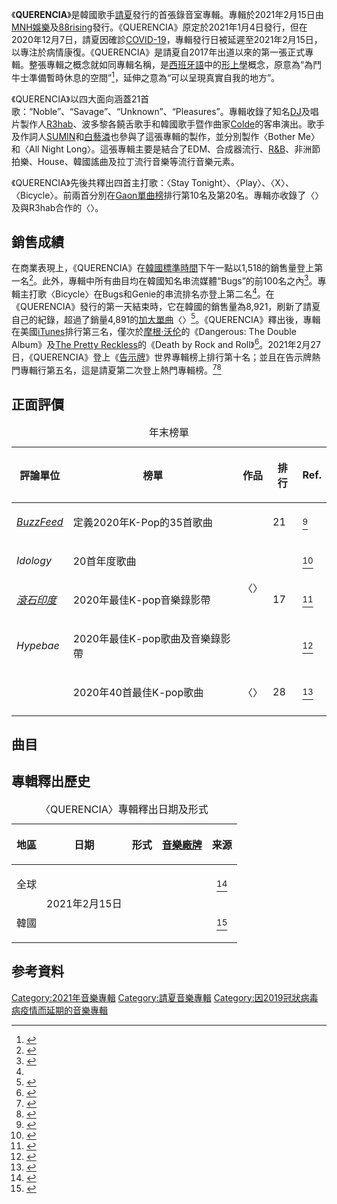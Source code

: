 {{noteTA
|G1=Music
}}
{{Album infobox
| Name        = {{lang|es|QUERENCIA}}
| Type        = studio
| Artist      = [[請夏|請夏]]
| Cover       = 
| Released    = {{Start date|2021|2|15}}
| Genre       = {{hlist|[[EDM|EDM]]<ref name="NME review"/>|{{link-en|非洲節拍樂|Afrobeats}}<ref name="NME review"/>|[[合成器流行|合成器流行]]<ref name="NME review"/>|[[House_(音樂)|House]]<ref name="Daily Trojan review">{{cite web|url=https://dailytrojan.com/2021/02/17/review-chung-ha-conquers-the-world-with-her-genre-bending-debut-album-querencia/|title=REVIEW: Chung Ha conquers the world with her genre-bending debut album, ‘Querencia’|last=Rodriguez|first=Emanuel|publisher={{link-en|木馬日報|Daily Trojan}}|date=2021年2月17日|access-date=2021年2月17日|archive-url=https://web.archive.org/web/20210223080624/https://dailytrojan.com/2021/02/17/review-chung-ha-conquers-the-world-with-her-genre-bending-debut-album-querencia/|archive-date=2021年2月23日}}</ref>|{{link-en|拉丁流行音樂|Latin pop}}<ref name="NME review">{{cite web|url=https://www.nme.com/reviews/album/chung-ha-querencia-review-2880506|title=Chung Ha – 'Querencia' review: globe-trotting pop bangers from one of K-pop's most in-demand stars|last=Daly|first=Rhian|publisher=[[新音樂快遞|新音樂快遞]]|date=2021年2月15日|access-date=2021年2月15日|archive-url=https://web.archive.org/web/20210215094541/https://www.nme.com/reviews/album/chung-ha-querencia-review-2880506|archive-date=2021年2月15日}}</ref>}}
| Length      = {{Duration|m=60|s=17}}
| Label       = *[[MNH娛樂|MNH娛樂]]
*[[88rising|88rising]]
| Producer    = *Vincenzo
*[[R3hab|R3hab]]
*Fuxxy
*{{link-en|黑裙子 (藝人)|The Black Skirts|The Black Skirts}}
*Armadillo
| prev_title   = {{link-en|Flourishing (請夏迷你專輯)|Flourishing (EP)|Flourishing}}
| prev_year    = 2019
| next_title   = 
| next_year    = 
| Misc         = {{Singles
 | name        = QUERENCIA
 | type        = studio
 | single1     = {{link-en|Stay Tonight (請夏歌曲)|Stay Tonight|Stay Tonight}}
 | single1date = {{Start date|2020|4|27}}
 | single2     = {{link-en|Play (請夏歌曲)|Play (Chungha song)|Play}}
 | single2date = {{Start date|2020|7|6}}
 | single3     = {{link-en|X (請夏歌曲)|X (Chungha song)|X}}
 | single3date = {{Start date|2021|1|19}}
 }}
}}

《'''QUERENCIA'''》是韓國歌手[[請夏|請夏]]發行的首張錄音室專輯。專輯於2021年2月15日由[[MNH娛樂|MNH娛樂]]及[[88rising|88rising]]發行。《QUERENCIA》原定於2021年1月4日發行，但在2020年12月7日，請夏因確診[[COVID-19|COVID-19]]，專輯發行日被延遲至2021年2月15日，以專注於病情康復。《QUERENCIA》是請夏自2017年出道以來的第一張正式專輯。整張專輯之概念就如同專輯名稱，{{link-en|Querencia (西班牙語)|Querencia|Querencia}}是[[西班牙語|西班牙語]]中的[[形上學|形上學]]概念，原意為“為鬥牛士準備暫時休息的空間”<ref name="sjkorean">{{cite web|url=https://www.facebook.com/sjkorean/posts/2126890624064199/|title=「케렌시아」(QUERENCIA)|publisher=世宗韓語文化苑|date=2021年2月23日|access-date=2021年2月23日}}</ref>，延伸之意為“可以呈現真實自我的地方”。

《QUERENCIA》以四大面向涵蓋21首歌：“Noble”、“Savage”、“Unknown”、“Pleasures”。專輯收錄了知名[[DJ|DJ]]及唱片製作人[[R3hab|R3hab]]、波多黎各饒舌歌手{{link-en|Guaynaa|Guaynaa}}和韓國歌手暨作曲家[[Colde|Colde]]的客串演出。歌手及作詞人[[SUMIN|SUMIN]]和[[白藝潾|白藝潾]]也參與了這張專輯的製作，並分別製作〈Bother Me〉和〈All Night Long〉。這張專輯主要是結合了EDM、合成器流行、[[R&B|R&B]]、非洲節拍樂、House、韓國謠曲及拉丁流行音樂等流行音樂元素。

《QUERENCIA》先後共釋出四首主打歌：〈Stay Tonight〉、〈Play〉、〈X〉、〈Bicycle〉。前兩首分別在[[Gaon單曲榜|Gaon單曲榜]]排行第10名及第20名。專輯亦收錄了〈{{link-en|Everybody Has (請夏歌曲)|Everybody Has|Everybody Has}}〉及與R3hab合作的〈{{link-en|Dream of You (請夏和R3hab歌曲)|Dream of You|Dream of You}}〉。

==銷售成績==
在商業表現上，《QUERENCIA》在[[韓國標準時|韓國標準時間]]下午一點以1,518的銷售量登上{{link-en|Gaon專輯榜|Gaon Album Chart}}第一名<ref name="Querencia on Gaon Retail Charts">{{cite web|url=http://gaonchart.co.kr/main/section/chart/retail.gaon|title=Querencia|date=2021年2月15日|access-date=2021年2月15日|archive-date=2021年5月25日|archive-url=https://web.archive.org/web/20210525021319/http://gaonchart.co.kr/main/section/chart/retail.gaon}}</ref>。此外，專輯中所有曲目均在韓國知名串流媒體“Bugs”的前100名之內<ref name="Bicycle Charting on Streaming Services">{{cite web| url=https://n.news.naver.com/entertain/article/382/0000890930|title=[DA:차트] 청하 ‘Bicycle’ 최상위권 안착s|date=2021年2月16日|access-date=2021年2月16日}}</ref>。專輯主打歌〈Bicycle〉在Bugs和Genie的串流排名亦登上第二名<ref name="Bicycle Charting on Streaming Services"/>。在《QUERENCIA》發行的第一天結束時，它在韓國的銷售量為8,921，刷新了請夏自己的紀錄，超過了銷量4,891的[[加大單曲|加大單曲]]〈{{link-en|Play (請夏歌曲)|Play (Chungha song)|Maxi Single}}〉<ref name="First Day Sales">{{cite web|url=https://twitter.com/koreansales_twt/status/1361331234325098496|title=Querencia First Day on Gaon|date=2021年2月15日|access-date=2021年2月15日|archive-date=2021年2月15日|archive-url=https://web.archive.org/web/20210215150817/https://twitter.com/koreansales_twt/status/1361331234325098496}}</ref>。《QUERENCIA》釋出後，專輯在美國[[iTunes|iTunes]]排行第三名，僅次於[[摩根·沃伦|摩根·沃伦]]的《Dangerous: The Double Album》及[[The_Pretty_Reckless|The Pretty Reckless]]的《Death by Rock and Roll》<ref name="Headline Planet">{{cite web|url=https://headlineplanet.com/home/2021/02/15/chung-has-querencia-enters-top-3-on-us-itunes-album-sales-chart/|title=CHUNG HA’s “Querencia” Enters Top 3 On US iTunes Album Sales Chart|date=2021年2月17日|access-date=2021年2月17日|archive-date=2021年2月21日|archive-url=https://web.archive.org/web/20210221013100/https://headlineplanet.com/home/2021/02/15/chung-has-querencia-enters-top-3-on-us-itunes-album-sales-chart/}}</ref>。2021年2月27日，《QUERENCIA》登上《[[告示牌榜單|告示牌]]》世界專輯榜上排行第十名；並且在告示牌熱門專輯行第五名，這是請夏第二次登上熱門專輯榜。<ref name="US World Albums">{{cite web|title=US World Albums - February 24, 2021|url=https://www.billboard.com/charts/world-albums|website=[[告示牌_(雜誌)|告示牌]]|accessdate=2021年2月24日|archive-date=2020年1月7日|archive-url=https://web.archive.org/web/20200107110757/https://www.billboard.com/charts/world-albums}}</ref><ref name="US Heatseekers Albums">{{cite web|url=https://www.billboard.com/charts/heatseekers-albums|title=Heatseekers Albums – February 27, 2021|website=[[告示牌_(雜誌)|告示牌]]|accessdate=2021年2月26日|archive-date=2019年8月21日|archive-url=https://web.archive.org/web/20190821085757/https://www.billboard.com/charts/heatseekers-albums}}</ref>

==正面評價==
{| class="sortable wikitable" style="text-align:center"
|+年末榜單
!評論單位
!榜單
!作品
!排行
!class="unsortable"|Ref.
|-
| ''[[BuzzFeed|BuzzFeed]]''
| 定義2020年K-Pop的35首歌曲
| rowspan="4" |〈{{link-en|Stay Tonight (請夏歌曲)|Stay Tonight|Stay Tonight}}〉
| 21
| <ref>{{cite web|last=Travis|first=Emlyn|title=35 Songs That Helped Define K-Pop In 2020|url=https://www.buzzfeed.com/emlyntravis/the-best-k-pop-songs-of-2020|work=[[BuzzFeed|BuzzFeed]]|access-date=2021年1月13日|date=2020年12月31日|archive-date=2020年12月30日|archive-url=https://web.archive.org/web/20201230224220/https://www.buzzfeed.com/emlyntravis/the-best-k-pop-songs-of-2020}}</ref>
|-
| ''Idology''
| 20首年度歌曲
| {{n/a}}
| <ref>{{cite web|title=결산 2020 : ②올해의 노래 20선|url=http://idology.kr/13243|work=Idology|access-date=2021年1月13日|date=2020年12月30日|archive-date=2021年3月14日|archive-url=https://web.archive.org/web/20210314173030/http://idology.kr/13243}}</ref>
|-
| ''[[滾石_(雜誌)|滾石印度]]''
| 2020年最佳K-pop音樂錄影帶
| 17
| <ref>{{cite web|last=Chakraborty|first=Riddhi|title=20 Best K-pop Music Videos of 2020|url=https://rollingstoneindia.com/20-best-k-pop-music-videos-of-2020/|work=[[滾石_(雜誌)|滾石印度]]|access-date=2021年1月13日|date=2021年1月1日|archive-date=2021年1月1日|archive-url=https://web.archive.org/web/20210101165105/https://rollingstoneindia.com/20-best-k-pop-music-videos-of-2020/}}</ref>
|-
|''Hypebae''
| 2020年最佳K-pop歌曲及音樂錄影帶
| {{n/a}}
| <ref name=":0">{{Cite web|title=These Are the Best K-Pop Songs and Music Videos of 2020|url=https://hypebae.com/2020/12/best-k-pop-songs-music-videos-blackpink-selena-gomez-bts-jessi|access-date=2021年1月14日|website=HYPEBAE|archive-date=2021年1月8日|archive-url=https://web.archive.org/web/20210108081205/https://hypebae.com/2020/12/best-k-pop-songs-music-videos-blackpink-selena-gomez-bts-jessi}}</ref>
|-
| ''{{link-en|Dazed|Dazed}}''
| 2020年40首最佳K-pop歌曲
| 〈{{link-en|Play (請夏歌曲)|Play (Chungha song)|Play}}〉
| 28
| <ref>{{cite web|last=Glasby|first=Taylor|title=The 40 best K-pop songs of 2020|url=https://www.dazeddigital.com/music/article/51406/1/the-40-best-k-pop-songs-of-2020|work={{link-en|Dazed|Dazed}}|access-date=2021年1月13日|date=2020年12月29日|archive-date=2020年12月19日|archive-url=https://web.archive.org/web/20201219100320/https://www.dazeddigital.com/music/article/51406/1/the-40-best-k-pop-songs-of-2020}}</ref>
|-
|}

==曲目==
{{Track listing
| headline = 《QUERENCIA》
| title1 = Side A (Noble)
| lyrics1 = Vincenzo
| music1 = Vincenzo
| arranger1 = Vincenzo
| length1 = 1:07

| title2 = Bicycle
| note2 = 
| lyrics2 = {{hlist|Vincenzo|[[請夏|請夏]]}}
| music2 = {{hlist|Daniel Kim|Jeremy G (FutureSound)|Dawn Elektra}}
| arranger2 = {{hlist|Daniel Kim|Vincenzo}}
| length2 = 2:59

| title3 = Masquerade
| lyrics3 = {{hlist|Jinri (Full8loom)}}
| music3 = {{hlist|Jinri (Full8loom)|Glory Face (Full8loom)|Yuka (Full8loom)}}
| arranger3 = {{hlist|Glory Face (Full8loom)|Yuka (Full8loom)}}
| length3 = 3:17

| title4 = Flying on Faith
| note4 = 
| lyrics4 = {{hlist|{{link-en|Cutfather|Cutfather}}|Daniel Mirza|{{link-en|丹尼爾·戴維森|Daniel Davidsen}}|{{link-en|韋恩·赫克托|Wayne Hector}}|Lucas Secon}}
| music4 = {{hlist|Cutfather|Daniel Mirza|丹尼爾·戴維森|韋恩·赫克托|Lucas Secon}}
| arranger4 = {{hlist|Cutfather|Mirza|Davidsen}}
| length4 = 3:06

| title5 = Luce Sicut Stellae
| lyrics5 = {{hlist|Lee Seu-ran}}
| music5 = {{hlist|Hotsauce|Maria Marcus}}
| arranger5 = {{hlist|Hotsauce}}
| length5 = 3:11

| title6 = Side B (Savage)
| lyrics6 = 
| music6 = Vincenzo
| arranger6 = Vincenzo
| length6 = 1:01

| title7 = {{link-en|Stay Tonight (請夏歌曲)|Stay Tonight|Stay Tonight}}
| lyrics7 = {{hlist|Vincenzo|Any Masingga|Fuxxy|Anna Timgren}}
| music7 = {{hlist|Vincenzo|Masingga|Fuxxy|Timgren}}
| arranger7 = {{hlist|Vincenzo|Masingga}}
| length7 = 3:37

| title8 = {{link-en|Dream of You (請夏和R3hab歌曲)|Dream of You|Dream of You}}
| note8 = 與[[R3hab|R3hab]]合作
| lyrics8 = {{hlist|Peter Hanna|Rebecca King}}
| music8 = {{hlist|Michael Fatkin|Vincenzo|}}
| arranger8 = {{hlist|Fatkin|Vincenzo|}}
| length8 = 3:13

| title9 = Bother Me
| note9 = {{lang|ko|짜증 나게 만들어}}，令人煩躁
| lyrics9 = [[SUMIN|SUMIN]]
| music9 = {{hlist|Slom|SUMIN|DJ Soulscape}}
| arranger9 = Slom
| length9 = 3:22

| title10 = Chill
| note10 = {{lang|ko|Chill해}}
| lyrics10 = {{hlist|earattack|Ra.L}}
| music10 = {{hlist|earattack|Larmook}}
| arranger10 = {{hlist|earattack|Larmook}}
| length10 = 3:26

| title11 = Side C (Unknown)
| lyrics11 = 
| music11 = Vincenzo
| arranger11 = Vincenzo
| length11 = 1:01

| title12 = {{link-en|Play (請夏歌曲)|Play (Chungha song)|Play}}
| note12 = [[Changmo|Changmo]]客串合唱
| lyrics12 = {{hlist|Vincenzo|Masingga|Fuxxy|Timgren|Changmo}}
| music12 = {{hlist|Vincenzo|Masingga|Fuxxy|Timgren|Changmo}}
| arranger12 = {{hlist|Vincenzo|Fuxxy}}
| length12 = 3:20

| title13 = {{link-en|Demente (請夏歌曲)|Demente|Demente}}
| note13 = {{link-en|Guaynaa|Guaynaa}}客串合唱
| lyrics13 = {{hlist|Lao Ra|Guaynaa|Vincenzo}}
| music13 = {{hlist|{{link-en|Rationale (音樂家)|Rationale (musician)|Rationale}}|Laura Carvajalino Avila}}
| arranger13 = Rationale
| length13 = 2:43

| title14 = Lemon
| note14 = [[Colde|Colde]]客串合唱
| lyrics14 = Colde
| music14 = {{hlist|Colde|Stally|Johnny|Chiic}}
| arranger14 = {{hlist|Colde|Stally|Johnny|Chiic}}
| length14 = 3:22

| title15 = {{link-en|Byulharang (160504 + 170607) (請夏歌曲)|Byulharang (160504 + 170607)|Byulharang (160504 + 170607)}}
| note15 = {{lang|ko|별하랑}}，請夏粉絲名稱
| lyrics15 = {{hlist|Chungha|Vincenzo|Fuxxy|Any Masingga}}
| music15 = {{hlist|Chungha|Vincenzo|Fuxxy|Any Masingga}}
| arranger15 = {{hlist|Vincenzo|Fuxxy}}
| length15 = 3:43

| title16 = Side D (Pleasures)
| lyrics16 = 
| music16 = Vincenzo
| arranger16 = Vincenzo
| length16 = 1:03

| title17 = {{link-en|X (請夏歌曲)|X (Chungha song)|X}}
| note17 = {{lang|ko|걸어온 길에 꽃밭 따윈 없었죠}}，來時路並沒有花團錦簇
| lyrics17 = {{hlist|Cliff Lin|{{link-en|黑裙子 (藝人)|The Black Skirts|The Black Skirts}}}}
| music17 = {{hlist|Lin|The Black Skirts|}}
| arranger17 = {{hlist|Lin|The Black Skirts|}}
| length17 = 4:15

| title18 = All Night Long
| lyrics18 = [[白藝潾|白藝潾]]
| music18 = {{hlist|白藝潾|Cloud}}
| arranger18 = Cloud
| length18 = 3:45

| title19 = {{link-en|Everybody Has (請夏歌曲)|Everybody Has|Everybody Has}}
| note19 = {{lang|ko|솔직히 지친다}}，說實在的厭倦了
| lyrics19 = Armadillo
| music19 = Armadillo
| arranger19 = Armadillo
| length19 = 3:42

| title20 = Comes N Goes
| lyrics20 = {{hlist|Vincenzo|Masingga|Fuxxy|Timgren}}
| music20 = {{hlist|Vincenzo|Masingga|Fuxxy|Timgren}}
| arranger20 = Vincenzo
| length20 = 3:31

| title21 = Querencia (Epilogue)
| lyrics21 = Vincenzo
| music21 = Vincenzo
| arranger21 = Vincenzo
| length21 = 1:34
| total_length = 60:47
}}

==專輯釋出歷史==
{| class="wikitable plainrowheaders"
|+〈QUERENCIA〉專輯釋出日期及形式
|-
! scope="col" | 地區
! scope="col" | 日期
! scope="col" | 形式
! scope="col" | [[音樂廠牌|音樂廠牌]]
! scope="col" | 来源
|-
! scope="row" | 全球
| rowspan="2" | 2021年2月15日
| rowspan="2" | {{hlist|[[CD|CD]]|[[數位音樂下載|數位音樂下載]]|[[串流媒體|串流媒體]]}}
| {{hlist|[[MNH娛樂|MNH娛樂]]|[[88rising|88rising]]}}
| align="center"| <ref name="Spotify">{{cite web|url=https://open.spotify.com/album/1p2OBhqq0d1N8awjHV9xA3|title=Chungha - Querencia on Spotify|date=2021年2月15日|website=[[Spotify|Spotify]]|access-date=2021年2月18日|archive-date=2021年5月2日|archive-url=https://web.archive.org/web/20210502090608/https://open.spotify.com/album/1p2OBhqq0d1N8awjHV9xA3}}</ref>
|-
! scope="row" | 韓國
| {{hlist|MNH娛樂|[[Stone_Music_Entertainment|Stone Music Entertainment]]|[[Genie音樂|Genie音樂]]}}
| align="center"| <ref>{{cite web|url=https://www.genie.co.kr/detail/albumInfo?axnm=81838891|title=Querencia / 청하 - genie|date=2021年2月15日|website=[[Genie音樂|Genie]]|access-date=2021年2月18日|archive-date=2021年2月28日|archive-url=https://web.archive.org/web/20210228001818/https://www.genie.co.kr/detail/albumInfo?axnm=81838891}}</ref>
|}

==参考資料==
{{reflist|2}}

{{金請夏}}
[[Category:2021年音樂專輯|Category:2021年音樂專輯]]
[[Category:請夏音樂專輯|Category:請夏音樂專輯]]
[[Category:因2019冠狀病毒病疫情而延期的音樂專輯|Category:因2019冠狀病毒病疫情而延期的音樂專輯]]